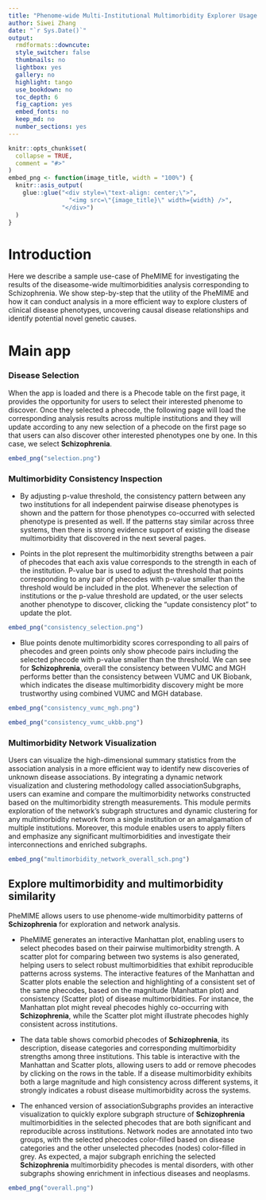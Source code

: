 ```yaml
---
title: "Phenome-wide Multi-Institutional Multimorbidity Explorer Usage Example"
author: Siwei Zhang
date: "`r Sys.Date()`"
output:
  rmdformats::downcute:
  style_switcher: false
  thumbnails: no
  lightbox: yes
  gallery: no
  highlight: tango
  use_bookdown: no
  toc_depth: 6
  fig_caption: yes
  embed_fonts: no
  keep_md: no
  number_sections: yes
---
```

<!-- <style type="text/css"> -->
<!-- .main-container { -->
<!-- max-width: 3000px; -->
<!-- margin-left: auto; -->
<!-- margin-right: auto; -->
<!-- } -->
<!-- </style> -->

```r
knitr::opts_chunk$set(
  collapse = TRUE,
  comment = "#>"
)
embed_png <- function(image_title, width = "100%") {
  knitr::asis_output(
    glue::glue("<div style=\"text-align: center;\">",
                 "<img src=\"{image_title}\" width={width} />",
               "</div>")
  )
}
```

# Introduction

Here we describe a sample use-case of PheMIME for investigating the results of the diseasome-wide multimorbidities analysis corresponding to Schizophrenia. We show step-by-step that the utility of the PheMIME and how it can conduct analysis in a more efficient way to explore clusters of clinical disease phenotypes, uncovering causal disease relationships and identify potential novel genetic causes.

# Main app

### Disease Selection

When the app is loaded and there is a Phecode table on the first page, it provides the opportunity for users to select their interested phenome to discover. Once they selected a phecode, the following page will load the corresponding analysis results across multiple institutions and they will update according to any new selection of a phecode on the first page so that users can also discover other interested phenotypes one by one. In this case, we select __Schizophrenia__.

```r
embed_png("selection.png")
```

### Multimorbidity Consistency Inspection

- By adjusting p-value threshold, the consistency pattern between any two institutions for all independent pairwise disease phenotypes is shown and the pattern for those phenotypes co-occurred with selected phenotype is presented as well. If the patterns stay similar across three systems, then there is strong evidence support of existing the disease multimorbidity that discovered in the next several pages. 

- Points in the plot represent the multimorbidity strengths between a pair of phecodes that each axis value corresponds to the strength in each of the institution. P-value bar is used to adjust the threshold that points corresponding to any pair of phecodes with p-value smaller than the threshold would be included in the plot. Whenever the selection of institutions or the p-value threshold are updated, or the user selects another phenotype to discover, clicking the "update consistency plot" to update the plot.

```r
embed_png("consistency_selection.png")
```

- Blue points denote multimorbidity scores corresponding to all pairs of phecodes and green points only show phecode pairs including the selected phecode with p-value smaller than the threshold. We can see for __Schizophrenia__, overall the consistency between VUMC and MGH performs better than the consistency between VUMC and UK Biobank, which indicates the disease multimorbidity discovery might be more trustworthy using combined VUMC and MGH database.

```r
embed_png("consistency_vumc_mgh.png")
```

```r
embed_png("consistency_vumc_ukbb.png")
```


### Multimorbidity Network Visualization

Users can visualize the high-dimensional summary statistics from the association analysis in a more efficient way to identify new discoveries of unknown disease associations. By integrating a dynamic network visualization and clustering methodology called associationSubgraphs, users can examine and compare the multimorbidity networks constructed based on the multimorbidity strength measurements. This module permits exploration of the network's subgraph structures and dynamic clustering for any multimorbidity network from a single institution or an amalgamation of multiple institutions. Moreover, this module enables users to apply filters and emphasize any significant multimorbidities and investigate their interconnections and enriched subgraphs. 
<!-- We demonstrate the discovery using __Schizophrenia__ example.  -->

```r
embed_png("multimorbidity_network_overall_sch.png")
```

<!-- After Bonferroni correction for 1,701 tests (p < $2.94*10^{-5}$) and given the multimorbidity strength threshold at 43.47, it is not surprised that there are a lot of phecodes in the mental disorders category including psychosis, suicidal ideation, bipolar disorder, suicidal ideation or attempt, conduct disorders, mood disorders, and hallucinations significantly associated with __Schizophrenia__. And another significant and non-psychiatric group is __neurological__ including eepilepsy, recurrent seizures, convulsions and so on. The second group of non-psychiatric multimorbidities was __injuries and poisonings__: poisoning by psychotropic agents; poisoning by anticonvulsants and anti-Parkinsonism drugs; adverse drug events and drug allergies; and toxic effect of other substances, chiefly nonmedicinal as to source.  -->

<!-- By viewing the phenotypes that significantly co-occurred with __Schizophrenia__ which denoted with colors in the network plot, we discovered a strong comorbidity with Viral Hepatitis. For example, if looking at the data from VUMC, after setting significance level at $2.94*10^{-5}$ and strength threshold at $39.661$, we can see infectious disease of __viral hepatitis__ and __viral hepatitis C__ are significantly associated with __Schizophrenia__ and are clustered into the same group, while the causal relationship between __viral hepatitis__ and __Schizophrenia__ is unknown but they are connected to __Schizophrenia__ through __Biporlar__. One of the possible reasons is that the adverse influence of __viral hepatitis__ cause the brain to be more vulnerable to neuroinflammation and therefore increases the risk of __Biporlar__, which lead to __Schizophrenia__. We can see the similar path when using MGB data when setting significance level at $2.94*10^{-5}$ and strength threshold at $38.126$. -->

<!-- #### VUMC -->

<!-- ```{r, echo = FALSE} -->
<!-- embed_png("multimorbidity_overall_inf_mgb.png") -->
<!-- # embed_png("multimorbidity_overall_psy.png") -->
<!-- ``` -->

<!-- #### MGB -->

<!-- ```{r, echo = FALSE} -->
<!-- embed_png("multimorbidity_overall_inf_vumc.png") -->
<!-- # embed_png("multimorbidity_overall_nonpsy.png") -->
<!-- ``` -->

<!-- ### Improvement compared to static Manhattan plot -->

<!-- We can also directly see the improvement of utilizing this tool compared with the static manhattan plot. The static manhattan plot is hard to visualize all significant phenotypes associated with Schizophrenia. And it does not contain the hidden information of disease subgraphs. It raises a question as well, what if the users only want to select some of their interested phenotypes among all these phenotypes? The next page of “Explore multimorbidity” provides a more detailed application on it. -->

<!-- ```{r,echo=FALSE} -->
<!-- embed_png("sch_manhattan.png") -->
<!-- ``` -->


## Explore multimorbidity and multimorbidity similarity

PheMIME allows users to use phenome-wide multimorbidity patterns of __Schizophrenia__ for exploration and network analysis. 

- PheMIME generates an interactive Manhattan plot, enabling users to select phecodes based on their pairwise multimorbidity strength. A scatter plot for comparing between two systems is also generated, helping users to select robust multimorbidities that exhibit reproducible patterns across systems. The interactive features of the Manhattan and Scatter plots enable the selection and highlighting of a consistent set of the same phecodes, based on the magnitude (Manhattan plot) and consistency (Scatter plot) of disease multimorbidities. For instance, the Manhattan plot might reveal phecodes highly co-occurring with __Schizophrenia__, while the Scatter plot might illustrate phecodes highly consistent across institutions. 

- The data table shows comorbid phecodes of __Schizophrenia__, its description, disease categories and corresponding multimorbidity strengths among three institutions. This table is interactive with the Manhattan and Scatter plots, allowing users to add or remove phecodes by clicking on the rows in the table. If a disease multimorbidity exhibits both a large magnitude and high consistency across different systems, it strongly indicates a robust disease multimorbidity across the systems. 

- The enhanced version of associationSubgraphs provides an interactive visualization to quickly explore subgraph structure of __Schizophrenia__ multimorbidities in the selected phecodes that are both significant and reproducible across institutions. Network nodes are annotated into two groups, with the selected phecodes color-filled based on disease categories and the other unselected phecodes (nodes) color-filled in grey. As expected, a major subgraph enriching the selected __Schizophrenia__ multimorbidity phecodes is mental disorders, with other subgraphs showing enrichment in infectious diseases and neoplasms.

```r
embed_png("overall.png")
```

<!-- - Users can also conduct comparative analyses of multimorbidity patterns across different populations. By exploring the interactive Manhattan and scatter plot compared Vanderbilt University Medical Center (VUMC) with Massachusetts General Brigham (MGB), VUMC with UK Biobank (UKB) and MGB with UKB, we discovered a strong comorbidity of __Schizophrenia__ with __Viral Hepatitis B__ and __Viral Hepatitis C__. From the below figures, __Viral Hepatitis__, __Viral Hepatitis B__ and __Viral Hepatitis C__ multimorbidity exhibit both large magnitudes and high consistencies across different systems, it strongly indicates a robust disease multimorbidity across the systems.  -->

<!-- #### VUMC vs MGB -->

<!-- ```{r,echo=FALSE} -->
<!-- embed_png("hepatitis_vumc_mgb.png") -->
<!-- ``` -->

<!-- #### VUMC vs UKB -->

<!-- ```{r,echo=FALSE} -->
<!-- embed_png("hepatitis_vumc_ukb.png") -->
<!-- ``` -->

<!-- #### MGB vs UKB -->

<!-- ```{r,echo=FALSE} -->
<!-- embed_png("hepatitis_mgb_ukb.png") -->
<!-- ``` -->

<!-- - Users can further examine in detail of multimorbidity patterns and it is discovered that there is more consistency of comorbidity within the patient cohorts of VUMC and MGB, with the comorbidity intensities being notably stronger in these cohorts as compared to the general UK population represented by the UK Biobank (UKB) cohort, especially in the case of __Viral Hepatitis B__. This distinction could underscore the heterogeneity effect due to population differences and, as the exact reasons and mechanisms behind __Viral Hepatitis__ and __Schizophrenia__ remain elusive, the observed disparities among different cohorts might provide intriguing insights, pave the way for additional investigation, potentially leading to new understanding of the mechanisms and elucidating the impact of population differences on disease multimorbidity patterns. -->

<!-- ```{r,echo=FALSE} -->
<!-- embed_png("hepatitis_table.png") -->
<!-- ``` -->






